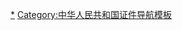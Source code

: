 {{Navbox
|name = 中华人民共和国内地婚姻家庭相关证件
|title = 中华人民共和国内地婚姻家庭相关证件
|bodyclass = hlist
|above =
* [[中华人民共和国户籍制度|居民户口簿]]
* [[中华人民共和国户籍制度|集体户口簿]]

|group1 = [[中华人民共和国婚姻法|婚姻]]
|list1 =
* [[中华人民共和国结婚证|结婚证]]
* [[夫妻关系证明书]]
* [[中华人民共和国离婚证|离婚证]]
* [[解除夫妻关系证明书]]

|group2 = 生育
|list2 =
* [[流动人口婚育证明]]
* [[独生子女父母光荣证]]
* [[出生證明書|出生医学证明]]
* [[预防接种证]]

|group3 = 孤儿和收养
|list3 =
* [[儿童福利证]]
* [[收养登记证 (中华人民共和国)|收养登记证]]
* [[解除收养关系证明 (中华人民共和国)|解除收养关系证明]]

|group4 = 教育
|list4 =
* [[就学联系函]]（流动人口）
* [[中华人民共和国普通高等学校毕业证书|普通高校毕业证]]
* [[中华人民共和国普通高等学校结业证书|普通高校结业证]]
* [[中华人民共和国普通高等学校肄业证书|普通高校肄业证]]
* [[中华人民共和国成人高等学校毕业证书|成人高校毕业证]]
* [[中华人民共和国成人高等学校结业证书|成人高校结业证]]
* [[中华人民共和国成人高等学校肄业证书|成人高校肄业证]]
* [[学士学位证书]]
* [[硕士学位证书]]
* [[博士学位证书]]

|group5 = 就业和失业
|list5 =
* [[全国普通高等学校本专科毕业生就业报到证|就业报到证]]
* [[就业失业登记证]]
* [[高校毕业生自主创业证]]

|group6 = 社会保障
|list6 =
* [[中华人民共和国社会保障卡|社会保障卡]]
* [[公费医疗证]]
* [[工伤证]]
* [[特困职工证]]
* [[居民最低生活保障制度|城市居民最低生活保障证]]
* [[居民最低生活保障制度|农村居民最低生活保障证]]
* [[中国人民解放军军人保障卡|解放军军人保障卡]]
* [[军人保障标识牌]]
* [[中国人民武装警察部队军人保障卡|武警军人保障卡]]
* [[生存证明]]
* [[中國醫療保險|医疗保险]]

|group7 = 农村合作医疗
|list7 =
* [[新型农村合作医疗|合作医疗补助凭证]]
* [[社会互助帮困情况证明]]

|group8 = 军属
|list8 = [[军属证]]

|group9 = [[中华人民共和国司法体制|政法]]
|list9 =
* [[逮捕证]]
* [[拘留证]]
* [[释放证明书]]

|group13 = 死亡
|list13 =
* [[居民死亡医学证明书]]
* [[居民死亡推断书]]
* [[居民死亡确认书]]
* [[居民未死亡确认书]]

|group14 = 殡葬
|list14 =
* [[火化证]]
* [[公墓安葬证]]
* [[骨灰寄存证]]
* [[骨灰安放证]]

|group15 = [[烈士 (中华人民共和国)|烈士]]
|list15 =
* [[烈士 (中华人民共和国)|烈士通知书]]
* [[烈士 (中华人民共和国)|烈士证明书]]
* [[烈士遗属优待证]]
}}<noinclude>

[[Category:中华人民共和国证件|*]]
[[Category:中华人民共和国证件导航模板]]
</noinclude>